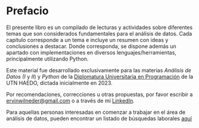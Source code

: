 # Prefacio {.unnumbered}

El presente libro es un compilado de lecturas y actividades sobre diferentes temas que son considerados fundamentales para el análisis de datos. Cada capítulo corresponde a un tema e incluye un resumen con ideas y conclusiones a destacar. Donde corresponda, se dispone además un apartado con implementaciones en diversos lenguajes/herramientas, principalmente utilizando Python.

Este material fue desarrollado exclusivamente para las materias _Análisis de Datos (I_ y _II_) y _Python_ de la [Diplomatura Universitaria en Programación](https://www.frh.utn.edu.ar/cursoscursos_diplomatura) de la UTN HAEDO, dictada inicialmente en 2023.

Por recomendaciones, correcciones u otras propuestas, por favor escribir a <ervinwilneder@gmail.com> o a través de mi [LinkedIn](https://linkedin.com/in/ervinwilneder).

Para aquellas personas interesadas en comenzar a trabajar en el área de análisis de datos, pueden encontrar un listado de búsquedas laborales [aquí](https://docs.google.com/spreadsheets/d/1lJ_Wp8ltR1UxQ_8e3AMp3yEqU0mD43u374h2-QlwVrA/edit?usp=sharing)
